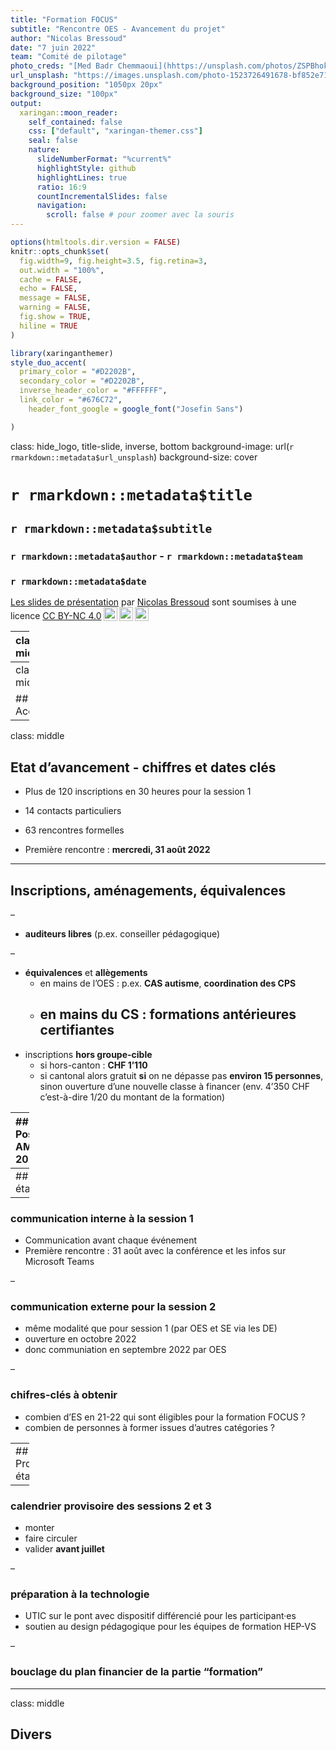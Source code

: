 ```yaml
---
title: "Formation FOCUS"
subtitle: "Rencontre OES - Avancement du projet"  
author: "Nicolas Bressoud"
date: "7 juin 2022"
team: "Comité de pilotage"
photo_creds: "[Med Badr Chemmaoui](hhttps://unsplash.com/photos/ZSPBhokqDMc)" 
url_unsplash: "https://images.unsplash.com/photo-1523726491678-bf852e717f6a?ixlib=rb-1.2.1&ixid=MnwxMjA3fDB8MHxwaG90by1wYWdlfHx8fGVufDB8fHx8&auto=format&fit=crop&w=1740&q=80"
background_position: "1050px 20px"
background_size: "100px"
output:
  xaringan::moon_reader:
    self_contained: false
    css: ["default", "xaringan-themer.css"]
    seal: false
    nature:
      slideNumberFormat: "%current%"
      highlightStyle: github
      highlightLines: true
      ratio: 16:9
      countIncrementalSlides: false
      navigation:
        scroll: false # pour zoomer avec la souris
---
```


```r
options(htmltools.dir.version = FALSE)
knitr::opts_chunk$set(
  fig.width=9, fig.height=3.5, fig.retina=3,
  out.width = "100%",
  cache = FALSE,
  echo = FALSE,
  message = FALSE, 
  warning = FALSE,
  fig.show = TRUE,
  hiline = TRUE
)
```

```r
library(xaringanthemer)
style_duo_accent(
  primary_color = "#D2202B",
  secondary_color = "#D2202B",
  inverse_header_color = "#FFFFFF",
  link_color = "#676C72",
    header_font_google = google_font("Josefin Sans")

)
```

class: hide_logo, title-slide, inverse, bottom
background-image: url(`r rmarkdown::metadata$url_unsplash`)
background-size: cover

# `r rmarkdown::metadata$title`

## `r rmarkdown::metadata$subtitle`

### `r rmarkdown::metadata$author` - `r rmarkdown::metadata$team`

### `r rmarkdown::metadata$date`

<p xmlns:cc="http://creativecommons.org/ns#" xmlns:dct="http://purl.org/dc/terms/"><a property="dct:title" rel="cc:attributionURL" href="https://bresnico.github.io/oes5-7-juin-2022/#1">Les slides de présentation</a> par <a rel="cc:attributionURL dct:creator" property="cc:attributionName" href="https://nicolasbressoud.ch">Nicolas Bressoud</a> sont soumises à une licence <a href="http://creativecommons.org/licenses/by-nc/4.0/?ref=chooser-v1" target="_blank" rel="license noopener noreferrer" style="display:inline-block;">CC BY-NC 4.0<img style="height:22px!important;margin-left:3px;vertical-align:text-bottom;" src="https://mirrors.creativecommons.org/presskit/icons/cc.svg?ref=chooser-v1"><img style="height:22px!important;margin-left:3px;vertical-align:text-bottom;" src="https://mirrors.creativecommons.org/presskit/icons/by.svg?ref=chooser-v1"><img style="height:22px!important;margin-left:3px;vertical-align:text-bottom;" src="https://mirrors.creativecommons.org/presskit/icons/nc.svg?ref=chooser-v1"></a></p>

---
class: middle


```r
xaringanExtra::use_logo(
  image_url = "img/hep.png",
  width = "50px"
)
```

## Ordre du jour

### Accueil
### Etat d'avancement - chiffres et dates clés
### Inscriptions, aménagements, équivalences
### Positionnement AMES (AG 2022)
### Prochaines étapes
### Divers




---
class: middle

## Accueil


---

class: middle

## Etat d'avancement - chiffres et dates clés

- Plus de 120 inscriptions en 30 heures pour la session 1

- 14 contacts particuliers

- 63 rencontres formelles

- Première rencontre : **mercredi, 31 août 2022**

---

## Inscriptions, aménagements, équivalences

--

- **auditeurs libres** (p.ex. conseiller pédagogique)

--

- **équivalences** et **allègements**
    - en mains de l'OES : p.ex. **CAS autisme**, **coordination des CPS**
    - en mains du CS : **formations antérieures certifiantes**
--

- inscriptions **hors groupe-cible** 
    - si hors-canton : **CHF 1'110**
    - si cantonal alors gratuit **si** on ne dépasse pas **environ 15 personnes**, sinon ouverture d'une nouvelle classe à financer (env. 4'350 CHF c'est-à-dire 1/20 du montant de la formation)


---
## Positionnement AMES (AG 2022)

.pull-left[

## **+**
intéressant

donne envie

contenus attrayants

culture commune dans le canton

remise à niveau des connaissances
]

.pull-right[

### **-**

surprise de l’annonce (communication)

masse de travail

organisation personnelle

compatibilité avec les autres formations

multi-casquettes

coordination entre toutes les formations

tronc commun, thèmes à choix

équivalences ?

crédits possibles ?
]

---
## Prochaines étapes

--

### communication interne à la session 1 
- Communication avant chaque événement
- Première rencontre : 31 août avec la conférence et les infos sur Microsoft Teams

--

### communication externe pour la session 2
- même modalité que pour session 1 (par OES et SE via les DE)
- ouverture en octobre 2022 
- donc communiation en septembre 2022 par OES

--

### chifres-clés à obtenir 

- combien d'ES en 21-22 qui sont éligibles pour la formation FOCUS ?
- combien de personnes à former issues d'autres catégories ?

---
## Prochaines étapes

--

### calendrier provisoire des sessions 2 et 3

- monter
- faire circuler
- valider **avant juillet**

--

### préparation à la technologie

- UTIC sur le pont avec dispositif différencié pour les participant·es
- soutien au design pédagogique pour les équipes de formation HEP-VS

--

### bouclage du plan financier de la partie "formation"

---

class: middle

## Divers

